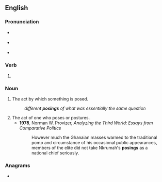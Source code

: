 ==English==

===Pronunciation===
* {{a|RP}} {{IPA|en|/ˈpəʊzɪŋ/}}
* {{a|GenAm}} {{IPA|en|/ˈpoʊzɪŋ/}}
* {{rhymes|en|əʊzɪŋ|s=2}}

===Verb===
{{head|en|verb form}}

# {{present participle of|en|pose|nocat=1}}

===Noun===
{{en-noun}}

# The act by which something is posed.
#: ''different '''posings''' of what was essentially the same question''
# The act of one who poses or postures.
#* '''1978''', Norman W. Provizer, ''Analyzing the Third World: Essays from Comparative Politics''
#*: However much the Ghanaian masses warmed to the traditional pomp and circumstance of his occasional public appearances, members of the elite did not take Nkrumah's '''posings''' as a national chief seriously.

===Anagrams===
* {{anagrams|en|a=ginops|Gipson|Spingo|pingos}}